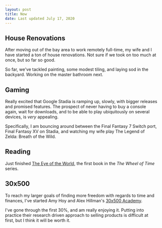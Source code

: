 ```yaml
---
layout: post
title: Now
date: Last updated July 17, 2020
---
```


## House Renovations
After moving out of the bay area to work remotely full-time, my wife and I have started a ton of house renovations. Not sure if we took on too much at once, but so far so good.

So far, we've tackled painting, some modest tiling, and laying sod in the backyard. Working on the master bathroom next.

## Gaming
Really excited that Google Stadia is ramping up, slowly, with bigger releases and promised features. The prospect of never having to buy a console again, wait for downloads, and to be able to play ubiquitously on several devices, is _very_ appealing.

Specifically, I am bouncing around between the Final Fantasy 7 Switch port, Final Fantasy XV on Stadia, and watching my wife play The Legend of Zelda: Breath of the Wild. 

## Reading
Just finished [The Eye of the World](https://en.wikipedia.org/wiki/The_Eye_of_the_World), the first book in the _The Wheel of Time_ series.

## 30x500
To reach my larger goals of finding more freedom with regards to time and finances, I've started Amy Hoy and Alex Hillman's [30x500 Academy](https://30x500.com/academy/).

I've gone through the first 30%, and am really enjoying it. Putting into practice their research driven approach to selling products is difficult at first, but I think it will be worth it.